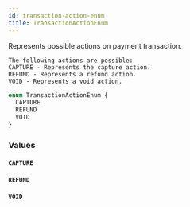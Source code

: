 ```yaml
---
id: transaction-action-enum
title: TransactionActionEnum
---
```



Represents possible actions on payment transaction.

    The following actions are possible:
    CAPTURE - Represents the capture action.
    REFUND - Represents a refund action.
    VOID - Represents a void action.
    

```graphql
enum TransactionActionEnum {
  CAPTURE
  REFUND
  VOID
}
```


### Values

#### `CAPTURE` 




#### `REFUND` 




#### `VOID` 






